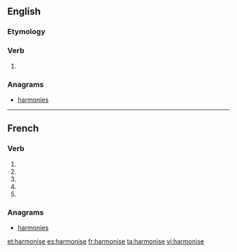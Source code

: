 {{also|harmonisé}}
==English==

===Etymology===
{{suffix|harmony|ise}}

===Verb===
{{en-verb|harmonis|es}}

# {{context|British spelling|lang=en}} {{alternative spelling of|harmonize|lang=en}}

===Anagrams===
* [[harmonies#English|harmonies]]

----

==French==

===Verb===
{{fr-verb-form}}

# {{conjugation of|harmoniser||1|s|pres|ind|lang=fr}}
# {{conjugation of|harmoniser||3|s|pres|ind|lang=fr}}
# {{conjugation of|harmoniser||1|s|pres|sub|lang=fr}}
# {{conjugation of|harmoniser||3|s|pres|sub|lang=fr}}
# {{conjugation of|harmoniser||2|s|imp|lang=fr}}

===Anagrams===
* [[harmonies#French|harmonies]]

[[et:harmonise]]
[[es:harmonise]]
[[fr:harmonise]]
[[ta:harmonise]]
[[vi:harmonise]]